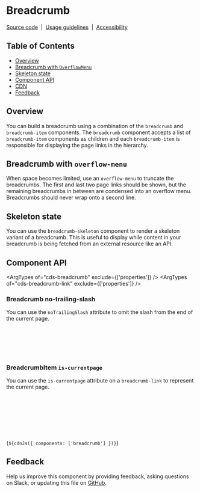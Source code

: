 
<Meta of={BreadcrumbStories} />

# Breadcrumb

[Source code](https://github.com/carbon-design-system/carbon/tree/main/packages/web-components/src/components/breadcrumb)
&nbsp;|&nbsp;
[Usage guidelines](https://www.carbondesignsystem.com/components/breadcrumb/usage)
&nbsp;|&nbsp;
[Accessibility](https://www.carbondesignsystem.com/components/breadcrumb/accessibility)

## Table of Contents

- [Overview](#overview)
- [Breadcrumb with `OverflowMenu`](#breadcrumb-with-overflow-menu)
- [Skeleton state](#skeleton-state)
- [Component API](#component-api)
- [CDN](#cdn)
- [Feedback](#feedback)

## Overview

You can build a breadcrumb using a combination of the `breadcrumb` and
`breadcrumb-item` components. The `breadcrumb` component accepts a list of
`breadcrumb-item` components as children and each `breadcrumb-item` is
responsible for displaying the page links in the hierarchy.

<Canvas of={BreadcrumbStories.Default} />

## Breadcrumb with `overflow-menu`

When space becomes limited, use an `overflow-menu` to truncate the breadcrumbs.
The first and last two page links should be shown, but the remaining breadcrumbs
in between are condensed into an overflow menu. Breadcrumbs should never wrap
onto a second line.

<Canvas of={BreadcrumbStories.BreadcrumbWithOverflowMenu} />

## Skeleton state

You can use the `breadcrumb-skeleton` component to render a skeleton variant of
a breadcrumb. This is useful to display while content in your breadcrumb is
being fetched from an external resource like an API.

<Canvas of={BreadcrumbStories.Skeleton} />

## Component API

<ArgTypes of="cds-breadcrumb" exclude={['properties']} />
<ArgTypes of="cds-breadcrumb-link" exclude={['properties']} />

### Breadcrumb no-trailing-slash

You can use the `noTrailingSlash` attribute to omit the slash from the end of
the current page.

```html
<breadcrumb no-trailing-slash="">
  <breadcrumb-item href="#">Breadcrumb 1</breadcrumb-item>
  <breadcrumb-item href="#">Breadcrumb 2</breadcrumb-item>
  <breadcrumb-item href="#">Breadcrumb 3</breadcrumb-item>
</breadcrumb>
```

### BreadcrumbItem `is-currentpage`

You can use the `is-currentpage` attribute on a `breadcrumb-link` to represent
the current page.

```html
<breadcrumb>
  <breadcrumb-item href="#">Breadcrumb 1</breadcrumb-item>
  <breadcrumb-item href="#">Breadcrumb 2</breadcrumb-item>
  <cds-breadcrumb-item>
    <cds-breadcrumb-link is-currentpage>Breadcrumb 3</cds-breadcrumb-link>
  </cds-breadcrumb-item>
</breadcrumb>
```

<Markdown>{`${cdnJs({ components: ['breadcrumb'] })}`}</Markdown>

## Feedback

Help us improve this component by providing feedback, asking questions on Slack,
or updating this file on
[GitHub](https://github.com/carbon-design-system/carbon/edit/main/packages/web-components/src/components/breadcrumb/breadcrumb.mdx).
